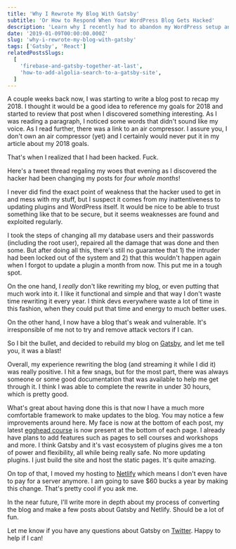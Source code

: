 ```yaml
---
title: 'Why I Rewrote My Blog With Gatsby'
subtitle: 'Or How to Respond When Your WordPress Blog Gets Hacked'
description: 'Learn why I recently had to abandon my WordPress setup and opted for Gatsby instead.'
date: '2019-01-09T00:00:00.000Z'
slug: 'why-i-rewrote-my-blog-with-gatsby'
tags: ['Gatsby', 'React']
relatedPostsSlugs:
  [
    'firebase-and-gatsby-together-at-last',
    'how-to-add-algolia-search-to-a-gatsby-site',
  ]
---
```



A couple weeks back now, I was starting to write a blog post to recap my 2018. I thought it would be a good idea to reference my goals for 2018 and started to review that post when I discovered something interesting. As I was reading a paragraph, I noticed some words that didn't sound like my voice. As I read further, there was a link to an air compressor. I assure you, I don't own an air compressor (yet) and I certainly would never put it in my article about my 2018 goals.

That's when I realized that I had been hacked. Fuck.

Here's a tweet thread regaling my woes that evening as I discovered the hacker had been changing my posts for _four whole months_!

<SocialPost
  authorName="Kyle Shevlin"
  authorHandle="@kyleshevl.in"
  authorProfile="https://bsky.app/profile/kyleshevl.in"
  avatarUrl="/images/kyle-headshot.jpg"
  date="2018-12-29"
  content="This really makes me feel good. I'm working on a blog post and
    referencing an old post of mine when I noticed that there was copy I
    DEFINITELY did not put in the post. Turns out the post was updated 4 weeks
    ago. FUCK."
/>

I never did find the exact point of weakness that the hacker used to get in and mess with my stuff, but I suspect it comes from my inattentiveness to updating plugins and WordPress itself. It would be nice to be able to trust something like that to be secure, but it seems weaknesses are found and exploited regularly.

I took the steps of changing all my database users and their passwords (including the root user), repaired all the damage that was done and then some. But after doing all this, there's still no guarantee that 1) the intruder had been locked out of the system and 2) that this wouldn't happen again when I forgot to update a plugin a month from now. This put me in a tough spot.

On the one hand, I _really_ don't like rewriting my blog, or even putting that much work into it. I like it functional and simple and that way I don't waste time rewriting it every year. I think devs everywhere waste a lot of time in this fashion, when they could put that time and energy to much better uses.

On the other hand, I now have a blog that's weak and vulnerable. It's irresponsible of me not to try and remove attack vectors if I can.

So I bit the bullet, and decided to rebuild my blog on [Gatsby](https://www.gatsbyjs.org/), and let me tell you, it was a blast!

Overall, my experience rewriting the blog (and streaming it while I did it) was really positive. I hit a few snags, but for the most part, there was always someone or some good documentation that was available to help me get through it. I think I was able to complete the rewrite in under 30 hours, which is pretty good.

What's great about having done this is that now I have a much more comfortable framework to make updates to the blog. You may notice a few improvements around here. My face is now at the bottom of each post, my latest [egghead course](https://egghead.io/courses/data-structures-and-algorithms-in-javascript/?af=8u8eik) is now present at the bottom of each page. I already have plans to add features such as pages to sell courses and workshops and more. I think Gatsby and it's vast ecosystem of plugins gives me a ton of power and flexibility, all while being really safe. No more updating plugins. I just build the site and host the static pages. It's quite amazing.

On top of that, I moved my hosting to [Netlify](https://netlify.com) which means I don't even have to pay for a server anymore. I am going to save \$60 bucks a year by making this change. That's pretty cool if you ask me.

In the near future, I'll write more in depth about my process of converting the blog and make a few posts about Gatsby and Netlify. Should be a lot of fun.

Let me know if you have any questions about Gatsby on [Twitter](https://twitter.com/kyleshevlin). Happy to help if I can!
